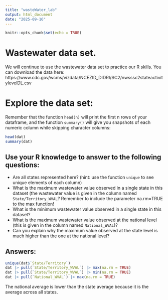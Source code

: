 ```yaml
---
title: "wasteWater_lab"
output: html_document
date: "2025-09-16"
---
```


```r
knitr::opts_chunk$set(echo = TRUE)
```
# Wastewater data set.
We will continue to use the wastewater data set to practice our R skills.
You can download the data here:
https://www.cdc.gov/wcms/vizdata/NCEZID_DIDRI/SC2/nwsssc2stateactivitylevelDL.csv



# Explore the data set:
Remember that  the function `head(n)` will print the first n rows of your dataframe, and the function `summary()` will give you 
snapshots of each numeric column while skipping character columns:
```r
head(dat)
summary(dat)
```

## Use your R knowledge to answer to the following questions:
- Are all states represented here? (hint: use the function `unique` to see unique elements of each column)
- What is the maximum wastewater value observed in a single state in this dataset (the wastewater value is given in the column named `State/Territory_WVAL`? Remember to include the parameter na.rm=TRUE to the max function!
- What is the minimum  wastewater value observed in a single state in this dataset?
- What is the maximum wastewater value observed at the national level (this is given in the column named `National_WVAL`)?
- Can you explain why the maximum value observed at the state level is much higher than the one at the national level?

## Answers:
```r
unique(dat$`State/Territory`)
dat |> pull(`State/Territory_WVAL`) |> max(na.rm = TRUE)
dat |> pull(`State/Territory_WVAL`) |> min(na.rm = TRUE)
dat |> pull(`National_WVAL`) |> max(na.rm = TRUE)

```
The national average is lower than the state average because it is the average across all states. 